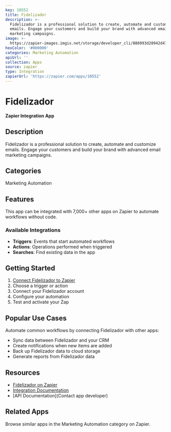 ```yaml
---
key: 10552
title: Fidelizador
description: >-
  Fidelizador is a professional solution to create, automate and customize
  emails. Engage your customers and build your brand with advanced email
  marketing campaigns.
image: >-
  https://zapier-images.imgix.net/storage/developer_cli/886993d28942d479addcf0d803034652_5.png?auto=format%2Ccompress&ixlib=python-3.0.0&q=50
hexColor: '#000000'
categories: Marketing Automation
apiUrl: ''
collection: Apps
source: zapier
type: Integration
zapierUrl: 'https://zapier.com/apps/10552'
---
```

# Fidelizador

**Zapier Integration App**

## Description

Fidelizador is a professional solution to create, automate and customize emails. Engage your customers and build your brand with advanced email marketing campaigns.

## Categories

Marketing Automation

## Features

This app can be integrated with 7,000+ other apps on Zapier to automate workflows without code.

### Available Integrations

- **Triggers**: Events that start automated workflows
- **Actions**: Operations performed when triggered
- **Searches**: Find existing data in the app

## Getting Started

1. [Connect Fidelizador to Zapier](https://zapier.com/apps/10552)
2. Choose a trigger or action
3. Connect your Fidelizador account
4. Configure your automation
5. Test and activate your Zap

## Popular Use Cases

Automate common workflows by connecting Fidelizador with other apps:

- Sync data between Fidelizador and your CRM
- Create notifications when new items are added
- Back up Fidelizador data to cloud storage
- Generate reports from Fidelizador data

## Resources

- [Fidelizador on Zapier](https://zapier.com/apps/10552)
- [Integration Documentation](https://zapier.com/apps/10552/integrations)
- [API Documentation](Contact app developer)

## Related Apps

Browse similar apps in the Marketing Automation category on Zapier.
